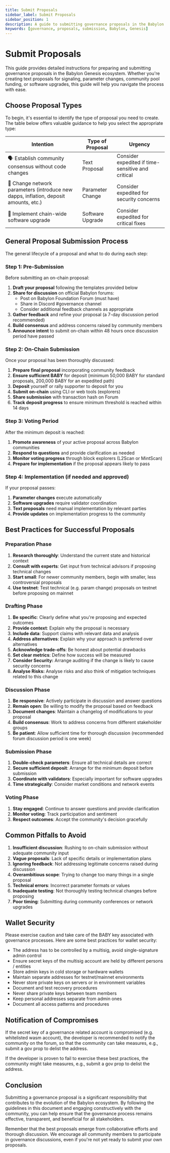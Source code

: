 ```yaml
---
title: Submit Proposals
sidebar_label: Submit Proposals
sidebar_position: 1
description: A guide to submitting governance proposals in the Babylon Genesis ecosystem
keywords: [governance, proposals, submission, Babylon, Genesis]
---
```


# Submit Proposals  

This guide provides detailed instructions for preparing and submitting governance proposals in the Babylon Genesis ecosystem. Whether you're creating text proposals for signaling, parameter changes, community pool funding, or software upgrades, this guide will help you navigate the process with ease.  

## Choose Proposal Types  

To begin, it's essential to identify the type of proposal you need to create. The table below offers valuable guidance to help you select the appropriate type:  

| Intention | Type of Proposal | Urgency |  
|-----------|-----------------|---------|  
| 🗣️ Establish community consensus without code changes | Text Proposal | Consider expedited if time-sensitive and critical |  
| 🔧 Change network parameters (introduce new dapps, inflation, deposit amounts, etc.) | Parameter Change | Consider expedited for security concerns |  
| 🔄 Implement chain-wide software upgrade | Software Upgrade | Consider expedited for critical fixes |  

## General Proposal Submission Process  

The general lifecycle of a proposal and what to do during each step:  

### Step 1: Pre-Submission  

Before submitting an on-chain proposal:  

1. **Draft your proposal** following the templates provided below  
2. **Share for discussion** on official Babylon forums:  
   * Post on Babylon Foundation Forum (must have)  
   * Share in Discord #governance channel  
   * Consider additional feedback channels as appropriate  
3. **Gather feedback** and refine your proposal (a 7-day discussion period recommended)  
4. **Build consensus** and address concerns raised by community members  
5. **Announce intent** to submit on-chain within 48 hours once discussion period have passed  

### Step 2: On-Chain Submission  

Once your proposal has been thoroughly discussed:  

1. **Prepare final proposal** incorporating community feedback  
2. **Ensure sufficient BABY** for deposit (minimum 50,000 BABY for standard proposals, 200,000 BABY for an expedited path)  
3. **Deposit** yourself or rally supporter to deposit for you  
4. **Submit on-chain** using CLI or web tools (explorers)  
5. **Share submission** with transaction hash on Forum  
6. **Track deposit progress** to ensure minimum threshold is reached within 14 days  

### Step 3: Voting Period  

After the minimum deposit is reached:  

1. **Promote awareness** of your active proposal across Babylon communities  
2. **Respond to questions** and provide clarification as needed  
3. **Monitor voting progress** through block explorers (L2Scan or MintScan)  
4. **Prepare for implementation** if the proposal appears likely to pass  

### Step 4: Implementation (if needed and approved)  

If your proposal passes:  

1. **Parameter changes** execute automatically  
2. **Software upgrades** require validator coordination  
3. **Text proposals** need manual implementation by relevant parties  
4. **Provide updates** on implementation progress to the community  

## Best Practices for Successful Proposals  

### Preparation Phase  

1. **Research thoroughly**: Understand the current state and historical context  
2. **Consult with experts**: Get input from technical advisors if proposing technical changes  
3. **Start small**: For newer community members, begin with smaller, less controversial proposals  
4. **Use testnet**: Test technical (e.g. param change) proposals on testnet before proposing on mainnet  

### Drafting Phase  

1. **Be specific**: Clearly define what you're proposing and expected outcomes  
2. **Provide context**: Explain why the proposal is necessary  
3. **Include data**: Support claims with relevant data and analysis  
4. **Address alternatives**: Explain why your approach is preferred over alternatives  
5. **Acknowledge trade-offs**: Be honest about potential drawbacks  
6. **Set clear metrics**: Define how success will be measured  
7. **Consider Security:** Arrange auditing if the change is likely to cause security concerns  
8. **Analyse Risks:** Analyse risks and also think of mitigation techniques related to this change  

### Discussion Phase  

1. **Be responsive**: Actively participate in discussion and answer questions  
2. **Remain open**: Be willing to modify the proposal based on feedback  
3. **Document changes**: Maintain a changelog of modifications to your proposal  
4. **Build consensus**: Work to address concerns from different stakeholder groups  
5. **Be patient**: Allow sufficient time for thorough discussion (recommended forum discussion period is one week)  

### Submission Phase  

1. **Double-check parameters**: Ensure all technical details are correct  
2. **Secure sufficient deposit**: Arrange for the minimum deposit before submission  
3. **Coordinate with validators**: Especially important for software upgrades  
4. **Time strategically**: Consider market conditions and network events  

### Voting Phase  

1. **Stay engaged**: Continue to answer questions and provide clarification  
2. **Monitor voting**: Track participation and sentiment  
3. **Respect outcomes**: Accept the community's decision gracefully  

## Common Pitfalls to Avoid  

1. **Insufficient discussion**: Rushing to on-chain submission without adequate community input  
2. **Vague proposals**: Lack of specific details or implementation plans  
3. **Ignoring feedback**: Not addressing legitimate concerns raised during discussion  
4. **Overambitious scope**: Trying to change too many things in a single proposal  
5. **Technical errors**: Incorrect parameter formats or values  
6. **Inadequate testing**: Not thoroughly testing technical changes before proposing  
7. **Poor timing**: Submitting during community conferences or network upgrades  

## Wallet Security  

Please exercise caution and take care of the BABY key associated with governance processes. Here are some best practices for wallet security:  

* The address has to be controlled by a multisig, avoid single-signature admin control  
* Ensure secret keys of the multisig account are held by different persons / entities  
* Store admin keys in cold storage or hardware wallets  
* Maintain separate addresses for testnet/mainnet environments  
* Never store private keys on servers or in environment variables  
* Document and test recovery procedures  
* Never share private keys between team members  
* Keep personal addresses separate from admin ones  
* Document all access patterns and procedures  

## Notification of Compromises  

If the secret key of a governance related account is compromised (e.g. whitelisted wasm account), the developer is recommended to notify the community on the forum, so that the community can take measures, e.g., submit a gov prop to delist the address.  

If the developer is proven to fail to exercise these best practices, the community might take measures, e.g., submit a gov prop to delist the address.  

## Conclusion  

Submitting a governance proposal is a significant responsibility that contributes to the evolution of the Babylon ecosystem. By following the guidelines in this document and engaging constructively with the community, you can help ensure that the governance process remains effective, transparent, and beneficial for all stakeholders.  

Remember that the best proposals emerge from collaborative efforts and thorough discussion. We encourage all community members to participate in governance discussions, even if you're not yet ready to submit your own proposals.  